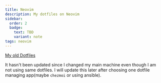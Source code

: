 ```yaml
---
title: Neovim
description: My dotfiles on Neovim
sidebar:
  order: 2
  badge:
    text: TBD
    variant: note
tags: neovim
---
```


[My old Dotfiles](https://github.com/rahuldesar/dotfiles-bak/tree/main/nvim)

It hasn't been updated since I changed my main machine even though I am not using same dotfiles. I will update this later after choosing one dotfile managing app(maybe `chezmoi` or using ansible).


